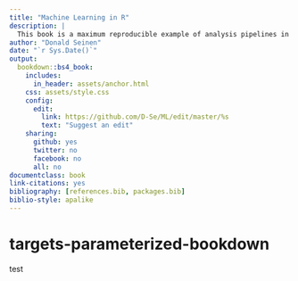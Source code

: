 ```yaml
---
title: "Machine Learning in R"
description: |
  This book is a maximum reproducible example of analysis pipelines in R.
author: "Donald Seinen"
date: "`r Sys.Date()`"
output:
  bookdown::bs4_book:
    includes:
      in_header: assets/anchor.html
    css: assets/style.css
    config:
      edit: 
        link: https://github.com/D-Se/ML/edit/master/%s
        text: "Suggest an edit"
    sharing:
      github: yes
      twitter: no
      facebook: no
      all: no
documentclass: book
link-citations: yes
bibliography: [references.bib, packages.bib]
biblio-style: apalike
---
```


# targets-parameterized-bookdown


::: question

test

:::